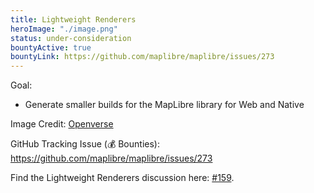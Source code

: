 ```yaml
---
title: Lightweight Renderers
heroImage: "./image.png"
status: under-consideration
bountyActive: true
bountyLink: https://github.com/maplibre/maplibre/issues/273
---
```


Goal:

- Generate smaller builds for the MapLibre library for Web and Native

Image Credit: <a href="https://openverse.org/image/9dc5204d-ef38-4921-9b56-4f225741a2f3?q=renderer%20blocks">Openverse</a>

GitHub Tracking Issue (💰 Bounties): https://github.com/maplibre/maplibre/issues/273

Find the Lightweight Renderers discussion here: [#159](https://github.com/maplibre/maplibre/discussions/159).
